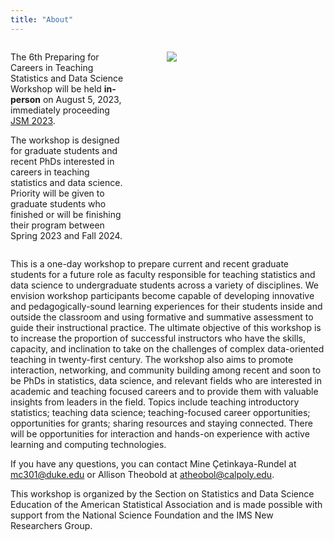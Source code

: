 ```yaml
---
title: "About"
---
```


::: columns
::: {.column width="40%"}
The 6th Preparing for Careers in Teaching Statistics and Data Science Workshop will be held **in-person** on August 5, 2023, immediately proceeding [JSM 2023](https://ww2.amstat.org/meetings/jsm/2023/).

The workshop is designed for graduate students and recent PhDs interested in careers in teaching statistics and data science.
Priority will be given to graduate students who finished or will be finishing their program between Spring 2023 and Fall 2024.
:::

::: {.column width="5%"}
:::

::: {.column width="55%"}
![](images/ptt_2022.jpg)
:::
:::

This is a one-day workshop to prepare current and recent graduate students for a future role as faculty responsible for teaching statistics and data science to undergraduate students across a variety of disciplines.
We envision workshop participants become capable of developing innovative and pedagogically-sound learning experiences for their students inside and outside the classroom and using formative and summative assessment to guide their instructional practice.
The ultimate objective of this workshop is to increase the proportion of successful instructors who have the skills, capacity, and inclination to take on the challenges of complex data-oriented teaching in twenty-first century.
The workshop also aims to promote interaction, networking, and community building among recent and soon to be PhDs in statistics, data science, and relevant fields who are interested in academic and teaching focused careers and to provide them with valuable insights from leaders in the field.
Topics include teaching introductory statistics; teaching data science; teaching-focused career opportunities; opportunities for grants; sharing resources and staying connected.
There will be opportunities for interaction and hands-on experience with active learning and computing technologies.

<!-- Applications should be submitted by by April 11, however, we will review applications as they come in and will try to let you know as soon as possible after your submission. -->

If you have any questions, you can contact Mine Çetinkaya-Rundel at [mc301\@duke.edu](mailto:mc301@duke.edu) or Allison Theobold at [atheobol\@calpoly.edu](mailto:atheobol@calpoly.edu).

This workshop is organized by the Section on Statistics and Data Science Education of the American Statistical Association and is made possible with support from the National Science Foundation and the IMS New Researchers Group.
